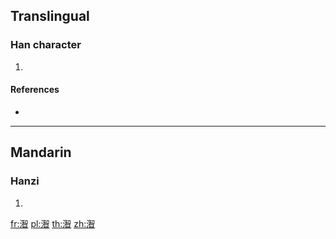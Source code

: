 {{character info/new}}
==Translingual==

===Han character===
{{Han char|rn=85|rad=水|as=12|sn=15|four=36160|canj=EORA}}

# {{defn|Han|sort=水12}}

====References====
* {{Han ref|kx=0650.090|dkj=18267|hdz=31743.020|uh=6F6A|ud=28522|bh=E660|bd=58976}}

----

==Mandarin==

===Hanzi===
{{cmn-hanzi|pin=[[dí]] ([[di2]])|wg=ti<sup>2</sup>}}

# {{defn|lang=cmn|sort=水12}}

[[fr:潪]]
[[pl:潪]]
[[th:潪]]
[[zh:潪]]
